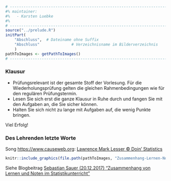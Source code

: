```r
# ---------------------------------------------------------------------------
#% maintainer:
#%   - Karsten Luebke
#%
# ---------------------------------------------------------------------------
source("../prelude.R")
initPart(
    "Abschluss",  # Dateiname ohne Suffix
    "Abschluss"              # Verzeichnisname im Bilderverzeichnis 
    )
pathToImages <- getPathToImages()
# ---------------------------------------------------------------------------
```

### Klausur

- Prüfungsrelevant ist der gesamte Stoff der Vorlesung. Für die Wiederholungsprüfung gelten die gleichen Rahmenbedingungen wie für den regulären Prüfungstermin.
- Lesen Sie sich erst die ganze Klausur in Ruhe durch und fangen Sie mit den Aufgaben an, die Sie sicher können.
- Halten Sie sich nicht zu lange mit Aufgaben auf, die wenig Punkte bringen.

::: {.center}
::::: {.Large}
Viel Erfolg!
:::::
:::


### Des Lehrenden letzte Worte

Song [https://www.causeweb.org](https://www.causeweb.org): [Lawrence Mark Lesser &copy; Doin' Statistics](https://www.causeweb.org/cause/resources/fun/songs/doin-statistics)


```r
knitr::include_graphics(file.path(pathToImages, "Zusammenhang-Lernen-Noten.pdf"), error=FALSE)
```

Siehe Blogbeitrag [Sebastian Sauer (20.12.2017) "Zusammenhang von Lernen und Noten im Statistikunterricht"](https://data-se.netlify.com/2017/12/20/zusammenhang-von-lernen-und-noten-im-statistikunterricht/)
